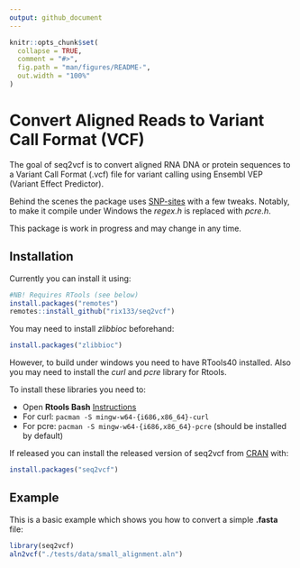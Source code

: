```yaml
---
output: github_document
---
```


<!-- README.md is generated from README.Rmd. Please edit that file -->

```r
knitr::opts_chunk$set(
  collapse = TRUE,
  comment = "#>",
  fig.path = "man/figures/README-",
  out.width = "100%"
)
```

# Convert Aligned Reads to Variant Call Format (VCF)

<!-- badges: start -->
<!-- badges: end -->

The goal of seq2vcf is to convert aligned RNA DNA or protein sequences to a Variant Call 
  Format (.vcf) file for variant calling using Ensembl VEP (Variant Effect  Predictor). 
  
  Behind the scenes the package uses [SNP-sites](https://github.com/sanger-pathogens/snp-sites) with a few tweaks. Notably, to make it compile under Windows the *regex.h* is replaced with *pcre.h*. 
  
  This package is work in progress and may change in any time. 


## Installation

Currently you can install it using:

``` r
#NB! Requires RTools (see below)
install.packages("remotes")
remotes::install_github("rix133/seq2vcf")
```

You may need to install *zlibbioc* beforehand:

``` r
install.packages("zlibbioc")
```

However, to build under windows you need to have RTools40 installed. Also you may need to install the *curl* and *pcre* library for Rtools.

To install these libraries you need to:

-   Open **Rtools Bash** [Instructions](https://github.com/r-windows/docs/blob/master/rtools40.md#readme)
-   For curl: ``` pacman -S mingw-w64-{i686,x86_64}-curl ```
-   For pcre: ``` pacman -S mingw-w64-{i686,x86_64}-pcre ``` (should be installed by default)


If released you can install the released version of seq2vcf from [CRAN](https://CRAN.R-project.org) with:

``` r
install.packages("seq2vcf")
```

## Example

This is a basic example which shows you how to convert a simple **.fasta** file:

```r
library(seq2vcf)
aln2vcf("./tests/data/small_alignment.aln")
```


